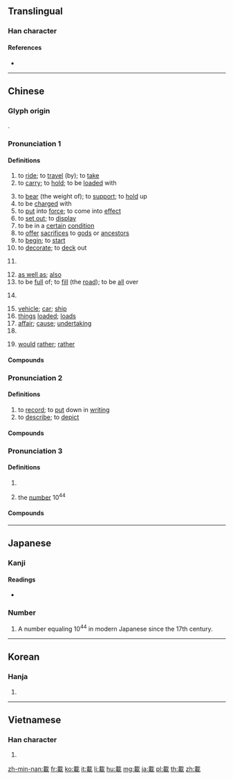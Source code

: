{{character info/new}}
{{also|载}}
==Translingual==

===Han character===
{{Han char|rn=159|rad=車|as=06|sn=13|four=43550|canj=JIJWJ|ids=⿹𢦏車}}

====References====
* {{Han ref|kx=1243.120|dkj=38309|dj=1719.070|hdz=53526.100|uh=8F09|ud=36617|bh=B8FC|bd=47356}}

----

==Chinese==
{{zh-forms|s=载}}

===Glyph origin===
{{Han etym}}
{{Han compound|車|𢦔|c1=s|c2=p|ls=psc|t1=chariot}}.

===Pronunciation 1===
{{zh-pron
|m=zài
|m_note=Colloquially often mispronounced ''zǎi'' in the Mainland - this is kept as standard in some words (e.g. {{zh-l|*下載}})
|c=zoi3
|h=pfs=chai/choi
|md=cái
|mn=chài
|w=2tse
|mc=3
|oc=2,3
|cat=v,n,cls,md:adv
}}

====Definitions====
{{zh-hanzi}}

# to [[ride]]; to [[travel]] (by); to [[take]]
# to [[carry]]; to [[hold]]; to be [[load]]ed with
#: {{zh-x|載{zài}人航天|human spaceflight}}
# to [[bear]] (the weight of); to [[support]]; to [[hold]] up
# to be [[charge]]d with
# to [[put]] into [[force]]; to come into [[effect]]
# to [[set out]]; to [[display]]
# to be in a [[certain]] [[condition]]
# to [[offer]] [[sacrifices]] to [[god]]s or [[ancestor]]s
# to [[begin]]; to [[start]]
# to [[decorate]]; to [[deck]] out
# {{lb|zh|in the form of {{lang|zh|載…載…}}}} {{n-g|Lists two simultaneous actions.}}
# [[as well as]]; [[also]]
# to be [[full]] of; to [[fill]] (the [[road]]); to be [[all]] over
# {{lb|zh|colloquial}} {{zh-short|*下載|to [[download]]}}
#: {{zh-x|先 去 載 個 軟件。|'''Download''' the software first.}}
# [[vehicle]]; [[car]]; [[ship]]
# [[thing]]s [[load]]ed; [[load]]s
# [[affair]]; [[cause]]; [[undertaking]]
# {{zh-classifier|amount [[load]]ed by one [[chariot]]}}
# {{lb|zh|Min Dong}} [[would]] [[rather]]; [[rather]]

====Compounds====
{{zh-der|fold=1|口碑載道|怨聲載道|文以載道|頌聲載道|餓莩載道|載道|載道怨聲|巔峰負載|怨聲載路|厚載|厚德載福|厚德載物|倒載干戈|地無不載|天覆地載|天地蓋載|干戈載戢|大車以載|滿載|滿載而歸|承載|搭載|攬載|稛載|斗量車載|載客量|運載|載見|載舟覆舟|載沉載浮|載馳|裝載|車載斗量|載機|該載|載重量|載體|載重|載波|載笑載言|輦載|覆舟載舟|載福|載芟|載歌載舞|過載|覆載|載驅|載酒問字|載貨|載譽|載客|超載|負載|載歌且舞|載荷|載酒|載馳載驅|負載開關|載運}}

===Pronunciation 2===
{{zh-pron
|m=載
|c=zoi3
|h=pfs=chai
|md=cái
|mn=chài
|w=2tse
|mc=2
|oc=3+4,2
|cat=v
}}

====Definitions====
{{zh-hanzi}}

# to [[record]]; to [[put]] down in [[writing]] {{gloss|i.e. “to be conveyed”}}
# to [[describe]]; to [[depict]]

====Compounds====
{{zh-der|fold=1|前載|刊載|侔德覆載|報載|登載|載書|記載|附載|長篇連載|轉載|連載|載記|載明|載籍|轉載稿}}

===Pronunciation 3===
{{zh-pron
|m=zǎi
|c=zoi2
|h=pfs=chái
|md=cāi
|mn=cháiⁿ
|w=2tse
|mc=1
|oc=1,1
|cat=cls,num
}}

====Definitions====
{{zh-hanzi}}

# {{zh-classifier|[[year]]s}}
# {{lb|zh|Buddhism}} the [[number]] 10<sup>44</sup>

====Compounds====
{{zh-der|fold=1|十載寒窗|千載一遇|千載一會|千載難逢|三年五載|億載金城|千載一逢|千載獨步|千年萬載|千載揚名|千載一時|千載|一年半載|千載一合|萬載千秋|遺臭萬載}}

----

==Japanese==

===Kanji===
{{ja-kanji|grade=c|rs=車06}}

====Readings====
* {{ja-readings|goon=[[さい]] (sai), [[ざい]] (zai)|kanon=[[さい]] (sai)|kun=[[のせる]] (noseru), [[しるす]] (shirusu), [[のる]] (noru)|nanori=}}

===Number===
{{ja-pos|numeral symbol|さい}}

# A number equaling 10<sup>44</sup> in modern Japanese since the 17th century.

----

==Korean==

===Hanja===
{{ko-hanja|hangeul=재|eumhun=|rv=jae|mr=chae|y=cay}}

# {{defn|lang=ko|sort=車06}}

----

==Vietnamese==

===Han character===
{{vi-hantu|[[tải]]|rs=車06}}

# {{defn|lang=vi|sort=車06}}

[[zh-min-nan:載]]
[[fr:載]]
[[ko:載]]
[[it:載]]
[[li:載]]
[[hu:載]]
[[mg:載]]
[[ja:載]]
[[pl:載]]
[[th:載]]
[[zh:載]]